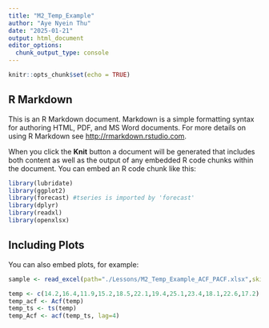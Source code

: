 ```yaml
---
title: "M2_Temp_Example"
author: "Aye Nyein Thu"
date: "2025-01-21"
output: html_document
editor_options: 
  chunk_output_type: console
---
```


```r
knitr::opts_chunk$set(echo = TRUE)
```

## R Markdown

This is an R Markdown document. Markdown is a simple formatting syntax for authoring HTML, PDF, and MS Word documents. For more details on using R Markdown see <http://rmarkdown.rstudio.com>.

When you click the **Knit** button a document will be generated that includes both content as well as the output of any embedded R code chunks within the document. You can embed an R code chunk like this:

```r
library(lubridate)
library(ggplot2)
library(forecast) #tseries is imported by 'forecast'
library(dplyr)
library(readxl)
library(openxlsx)
```

## Including Plots

You can also embed plots, for example:

```r
sample <- read_excel(path="./Lessons/M2_Temp_Example_ACF_PACF.xlsx",skip = 2, sheet="Class_exercise",col_names=TRUE) 
```


```r
temp <- c(14.2,16.4,11.9,15.2,18.5,22.1,19.4,25.1,23.4,18.1,22.6,17.2)
temp_acf <- Acf(temp)
temp_ts <- ts(temp)
temp_Acf <- acf(temp_ts, lag=4)

```

